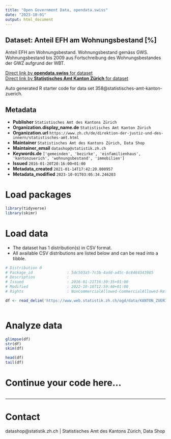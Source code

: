 ```yaml
---
title: "Open Government Data, opendata.swiss"
date: "2023-10-01"
output: html_document
---
```


## Dataset: Anteil EFH am Wohnungsbestand [%]

Anteil EFH am Wohnungsbestand. Wohnungsbestand gemäss GWS. Wohnungsbestand bis 2009 aus Fortschreibung des Wohnungsbestandes der GWZ aufgrund der WBT.

[Direct link by **opendata.swiss** for dataset](https://opendata.swiss/de/dataset/anteil-efh-am-wohnungsbestand)<br>
[Direct link by **Statistisches Amt Kanton Zürich** for dataset](https://www.zh.ch/de/politik-staat/gemeinden/gemeindeportraet.html)

Auto generated R starter code for data set 358@statistisches-amt-kanton-zuerich.

## Metadata

- **Publisher** `Statistisches Amt des Kantons Zürich`
- **Organization.display_name.de** `Statistisches Amt Kanton Zürich`
- **Organization.url** `https://www.zh.ch/de/direktion-der-justiz-und-des-innern/statistisches-amt.html`
- **Maintainer** `Statistisches Amt des Kantons Zürich, Data Shop`
- **Maintainer_email** `datashop@statistik.zh.ch`
- **Keywords.de** `['gemeinden', 'bezirke', 'einfamilienhaus', 'kantonzuerich', 'wohnungsbestand', 'immobilien']`
- **Issued** `2016-01-20T20:16:00+01:00`
- **Metadata_created** `2021-01-14T17:42:20.800957`
- **Metadata_modified** `2023-10-01T03:05:34.246203`


# Load packages

```r

library(tidyverse)
library(skimr)

```

# Load data

-   The dataset has 1 distribution(s) in CSV format.
-   All available CSV distributions are listed below and can be read into a tibble.

```r

# Distribution 0
# Package_id               : 5dc503a5-7c3b-4add-a45c-8c8484343985
# Description              : 
# Issued                   : 2016-01-21T16:30:35+01:00
# Modified                 : 2022-10-10T12:59:40+01:00
# Rights                   : NonCommercialAllowed-CommercialAllowed-ReferenceRequired

df <- read_delim('https://www.web.statistik.zh.ch/ogd/data/KANTON_ZUERICH_369.csv')



```

# Analyze data

```r

glimpse(df)
str(df)
skim(df)

head(df)
tail(df)

```

# Continue your code here...

```r

```

------------------------------------------------------------------------

# Contact

datashop@statistik.zh.ch | Statistisches Amt des Kantons Zürich, Data Shop
